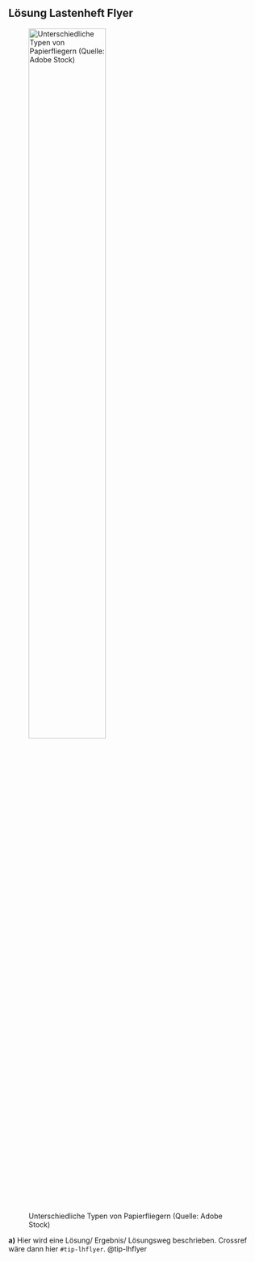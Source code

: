 <!-- 
Author: Christian Anders
Version: 2024-02-14
-->

::: {#tip-lhflyer .callout-tip}
## Lösung Lastenheft Flyer


![Unterschiedliche Typen von Papierfliegern (Quelle: Adobe Stock)](images/Miscflyer.jpg){width=60% #fig-miscflyers}

**a)** Hier wird eine Lösung/ Ergebnis/ Lösungsweg beschrieben. Crossref wäre dann hier `#tip-lhflyer`.
@tip-lhflyer
:::